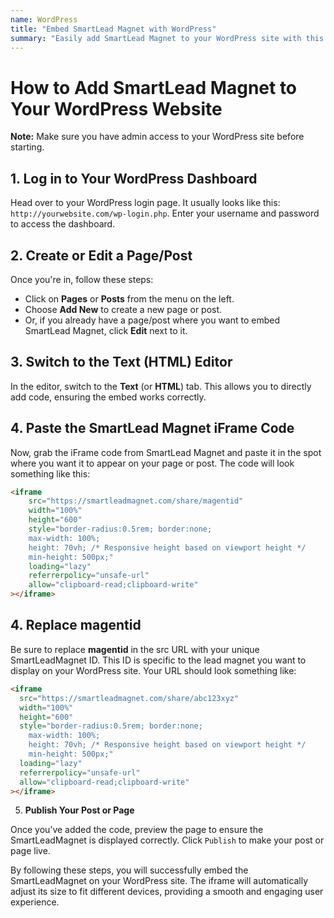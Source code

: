 ```yaml
---
name: WordPress
title: "Embed SmartLead Magnet with WordPress"
summary: "Easily add SmartLead Magnet to your WordPress site with this simple guide."
---
```


# How to Add SmartLead Magnet to Your WordPress Website

**Note:** Make sure you have admin access to your WordPress site before starting.

## 1. Log in to Your WordPress Dashboard

Head over to your WordPress login page. It usually looks like this: `http://yourwebsite.com/wp-login.php`.
Enter your username and password to access the dashboard.

## 2. Create or Edit a Page/Post

Once you're in, follow these steps:

- Click on **Pages** or **Posts** from the menu on the left.
- Choose **Add New** to create a new page or post.
- Or, if you already have a page/post where you want to embed SmartLead Magnet, click **Edit** next to it.

## 3. Switch to the Text (HTML) Editor

In the editor, switch to the **Text** (or **HTML**) tab.
This allows you to directly add code, ensuring the embed works correctly.

## 4. Paste the SmartLead Magnet iFrame Code

Now, grab the iFrame code from SmartLead Magnet and paste it in the spot where you want it to appear on your page or post. The code will look something like this:

```html
<iframe
    src="https://smartleadmagnet.com/share/magentid"
    width="100%"
    height="600"
    style="border-radius:0.5rem; border:none;
    max-width: 100%;
    height: 70vh; /* Responsive height based on viewport height */
    min-height: 500px;"
    loading="lazy"
    referrerpolicy="unsafe-url"
    allow="clipboard-read;clipboard-write"
></iframe>
```

## 4. Replace **magentid**

Be sure to replace **magentid** in the src URL with your unique SmartLeadMagnet ID.
This ID is specific to the lead magnet you want to display on your WordPress site. Your URL should look something like:

```html
<iframe
  src="https://smartleadmagnet.com/share/abc123xyz"
  width="100%"
  height="600"
  style="border-radius:0.5rem; border:none;
    max-width: 100%;
    height: 70vh; /* Responsive height based on viewport height */
    min-height: 500px;"
  loading="lazy"
  referrerpolicy="unsafe-url"
  allow="clipboard-read;clipboard-write"
></iframe>
```

5. **Publish Your Post or Page**

Once you’ve added the code, preview the page to ensure the SmartLeadMagnet is displayed correctly.
Click `Publish` to make your post or page live.


By following these steps, you will successfully embed the SmartLeadMagnet on your WordPress site. The iframe will automatically adjust its size to fit different devices, providing a smooth and engaging user experience.

